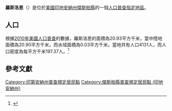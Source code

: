 {{noteTA
|G1=USState
|G2=地名
|G3=Unit
}}
{{Infobox settlement
|official_name            = 羅斯洛恩
|native_name = Roselawn
|settlement_type          = [[人口普查指定地區|人口普查指定地區]]
|image_skyline            = Jasper County and Newton County Indiana Incorporated and Unincorporated areas Roselawn Highlighted 1866006.svg
|imagesize                = 250px
|image_map                = 
|mapsize                  = 
|pushpin_map              = USA Indiana 
|pushpin_label            = 羅斯洛恩
|pushpin_label_position   = top
|pushpin_map_caption      = 羅斯洛恩在印地安納州的位置
|subdivision_type         = [[世界政區索引|國家]]
|subdivision_type1        = [[美国州份|州份]]
|subdivision_type2        = [[印地安納州行政区划|縣]]
|subdivision_name         = [[美国|美国]]
|subdivision_name1        = [[印地安納州|印地安納州]]
|subdivision_name2        = [[傑斯帕縣_(印地安納州)|傑斯帕縣]]
|elevation_ft             = 682
|elevation_m              = 208
|timezone                 = [[北美东部时区|北美东部时区]]
|area_total_km2           = 20.93
|area_land_km2            = 20.90
|area_water_km2           = 0.03
|area_total_sq_mi         = 
|area_land_sq_mi          = 
|area_water_sq_mi         = 
|population_as_of         = [[2010年美國人口普查|2010]]
|population_footnotes     = 
|population_total         = 4131
|population_density_km2   = auto
|population_density_sq_mi = auto
|utc_offset               = -5
|coordinates              = {{coord|41|09|16|N|87|17|19|W|display=inline,title}}
| coor_pinpoint           = 
| coordinates_footnotes   = 
|timezone_DST             = EDT
|utc_offset_DST           = -4
|postal_code_type         = [[美國郵區編號|郵區編號]]
|postal_code              = 46372
|area_code                = {{link-en|电话区号219|Area code 219|219}}
|blank_name = [[地名信息系统|GNIS ID]]
|blank_info = 449722<ref name="GNIS">{{cite gnis|449722|Roselawn}}</ref>
}}
'''羅斯洛恩'''（{{lang-en|Roselawn}}）是位於[[美國|美國]][[印地安納州|印地安納州]][[傑斯帕縣_(印地安納州)|傑斯帕縣]]的一個[[人口普查指定地區|人口普查指定地區]]。

== 人口 ==
根據[[2010年美國人口普查|2010年美國人口普查]]的數據，羅斯洛恩的面積為20.93平方千米，當中陸地面積為20.90平方千米，而水域面積為0.03平方千米。當地共有人口4131人，而人口密度為每平方千米197.37人。<ref name="GR8">{{cite web|url=http://factfinder2.census.gov|publisher=[[美国人口调查局|美国人口调查局]]|accessdate=2011-05-14|title=American FactFinder}}</ref>

== 參考文獻 ==
{{reflist}}

{{傑斯帕縣 (印地安納州)}}{{牛頓縣 (印地安納州)}}

{{DEFAULTSORT:Roselawn, Indiana}}
[[Category:印第安納州普查規定居民點|Category:印第安納州普查規定居民點]]
[[Category:傑斯帕縣普查規定居民點_(印地安納州)|Category:傑斯帕縣普查規定居民點 (印地安納州)]]

{{Indiana-geo-stub}}